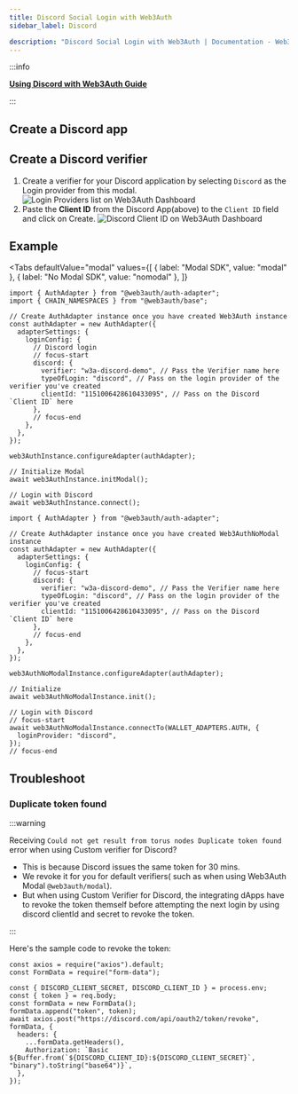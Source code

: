 ```yaml
---
title: Discord Social Login with Web3Auth
sidebar_label: Discord

description: "Discord Social Login with Web3Auth | Documentation - Web3Auth"
---
```



:::info

**[Using Discord with Web3Auth Guide](/guides/discord)**

:::

## Create a Discord app

<DiscordSetup />

## Create a Discord verifier

<CreateVerifierFirstStep />

1. Create a verifier for your Discord application by selecting `Discord` as the Login provider from
   this modal.
   ![Login Providers list on Web3Auth Dashboard](/images/dashboard/create-verifier-google.png)
2. Paste the **Client ID** from the Discord App(above) to the `Client ID` field and click on Create.
   ![Discord Client ID on Web3Auth Dashboard](/images/dashboard/create-verifier-discord.png)

## Example

<Tabs
defaultValue="modal"
values={[
  { label: "Modal SDK", value: "modal" },
  { label: "No Modal SDK", value: "nomodal" },
]}
>
<TabItem value="modal">

```tsx
import { AuthAdapter } from "@web3auth/auth-adapter";
import { CHAIN_NAMESPACES } from "@web3auth/base";

// Create AuthAdapter instance once you have created Web3Auth instance
const authAdapter = new AuthAdapter({
  adapterSettings: {
    loginConfig: {
      // Discord login
      // focus-start
      discord: {
        verifier: "w3a-discord-demo", // Pass the Verifier name here
        typeOfLogin: "discord", // Pass on the login provider of the verifier you've created
        clientId: "1151006428610433095", // Pass on the Discord `Client ID` here
      },
      // focus-end
    },
  },
});

web3AuthInstance.configureAdapter(authAdapter);

// Initialize Modal
await web3AuthInstance.initModal();

// Login with Discord
await web3AuthInstance.connect();
```

</TabItem>

<TabItem value="nomodal">

```tsx
import { AuthAdapter } from "@web3auth/auth-adapter";

// Create AuthAdapter instance once you have created Web3AuthNoModal instance
const authAdapter = new AuthAdapter({
  adapterSettings: {
    loginConfig: {
      // focus-start
      discord: {
        verifier: "w3a-discord-demo", // Pass the Verifier name here
        typeOfLogin: "discord", // Pass on the login provider of the verifier you've created
        clientId: "1151006428610433095", // Pass on the Discord `Client ID` here
      },
      // focus-end
    },
  },
});

web3AuthNoModalInstance.configureAdapter(authAdapter);

// Initialize
await web3AuthNoModalInstance.init();

// Login with Discord
// focus-start
await web3AuthNoModalInstance.connectTo(WALLET_ADAPTERS.AUTH, {
  loginProvider: "discord",
});
// focus-end
```

</TabItem>

</Tabs>

## Troubleshoot

### Duplicate token found

:::warning

Receiving `Could not get result from torus nodes Duplicate token found` error when using Custom
verifier for Discord?

- This is because Discord issues the same token for 30 mins.
- We revoke it for you for default verifiers( such as when using Web3Auth Modal `@web3auth/modal`).
- But when using Custom Verifier for Discord, the integrating dApps have to revoke the token
  themself before attempting the next login by using discord clientId and secret to revoke the
  token.

:::

Here's the sample code to revoke the token:

```tsx
const axios = require("axios").default;
const FormData = require("form-data");

const { DISCORD_CLIENT_SECRET, DISCORD_CLIENT_ID } = process.env;
const { token } = req.body;
const formData = new FormData();
formData.append("token", token);
await axios.post("https://discord.com/api/oauth2/token/revoke", formData, {
  headers: {
    ...formData.getHeaders(),
    Authorization: `Basic ${Buffer.from(`${DISCORD_CLIENT_ID}:${DISCORD_CLIENT_SECRET}`, "binary").toString("base64")}`,
  },
});
```
